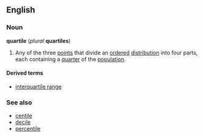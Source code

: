 ==English==
===Noun===
'''quartile''' (''plural'' '''quartiles''')

#{{statistics}} Any of the three [[point]]s that divide an [[ordered]] [[distribution]] into four parts, each containing a [[quarter]] of the [[population]].

====Derived terms====
*[[interquartile range]]

===See also===
*[[centile]]
*[[decile]]
*[[percentile]]